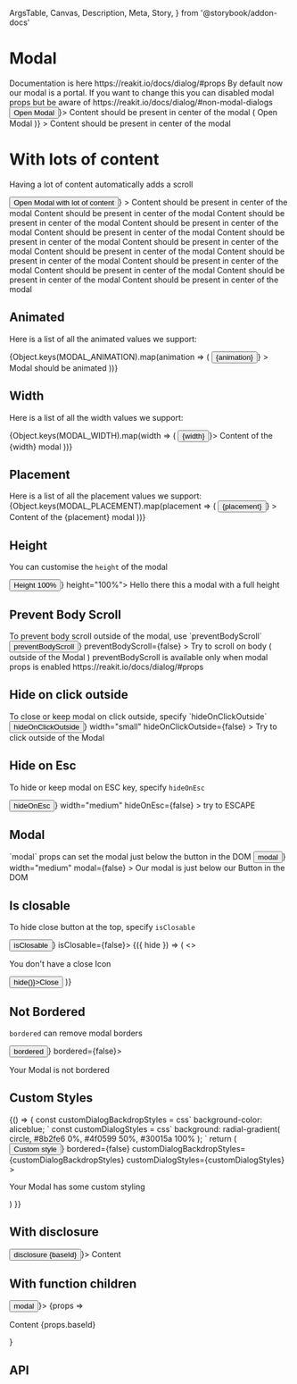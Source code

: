   ArgsTable,
  Canvas,
  Description,
  Meta,
  Story,
} from '@storybook/addon-docs'

<Meta title="Components/Container/Modal" component={Modal} />

# Modal

<Description>
  Documentation is here https://reakit.io/docs/dialog/#props By default now our
  modal is a portal. If you want to change this you can disabled modal props but
  be aware of https://reakit.io/docs/dialog/#non-modal-dialogs
</Description>

<Canvas>
  <Story name="Basic">
    <Modal disclosure={() => <Button>Open Modal</Button>}>
      <Box p={4}>Content should be present in center of the modal</Box>
    </Modal>
  </Story>
</Canvas>

<Canvas>
  <Story name="switch">
    <Modal
      disclosure={() => (
        <Box>
          <Switch>Open Modal</Switch>
        </Box>
      )}
    >
      <Box p={4}>Content should be present in center of the modal</Box>
    </Modal>
  </Story>
</Canvas>

# With lots of content

<Description>Having a lot of content automatically adds a scroll</Description>

<Canvas>
  <Story name="With much content">
    <Modal
      animated
      animation="scaleUp"
      disclosure={() => <Button>Open Modal with lot of content</Button>}
    >
      <Box p={4}>Content should be present in center of the modal</Box>
      <Box p={4}>Content should be present in center of the modal</Box>
      <Box p={4}>Content should be present in center of the modal</Box>
      <Box p={4}>Content should be present in center of the modal</Box>
      <Box p={4}>Content should be present in center of the modal</Box>
      <Box p={4}>Content should be present in center of the modal</Box>
      <Box p={4}>Content should be present in center of the modal</Box>
      <Box p={4}>Content should be present in center of the modal</Box>
      <Box p={4}>Content should be present in center of the modal</Box>
      <Box p={4}>Content should be present in center of the modal</Box>
      <Box p={4}>Content should be present in center of the modal</Box>
      <Box p={4}>Content should be present in center of the modal</Box>
      <Box p={4}>Content should be present in center of the modal</Box>
    </Modal>
  </Story>
</Canvas>

## Animated

<Description>Here is a list of all the animated values we support:</Description>

<Canvas>
  <Story name="Animated">
    {Object.keys(MODAL_ANIMATION).map(animation => (
      <Box p={2} key={animation} display="inline-block">
        <Modal
          animated
          animation={animation}
          disclosure={() => <Button>{animation}</Button>}
        >
          <Box p={4}>Modal should be animated</Box>
        </Modal>
      </Box>
    ))}
  </Story>
</Canvas>

## Width

<Description>Here is a list of all the width values we support:</Description>

<Canvas>
  <Story name="Width">
    {Object.keys(MODAL_WIDTH).map(width => (
      <Box p={2} key={width} display="inline-block">
        <Modal width={width} disclosure={() => <Button>{width}</Button>}>
          <Box p={4}>Content of the {width} modal</Box>
        </Modal>
      </Box>
    ))}
  </Story>
</Canvas>

## Placement

<Description>
  Here is a list of all the placement values we support:
</Description>

<Canvas>
  <Story name="Placement">
    {Object.keys(MODAL_PLACEMENT).map(placement => (
      <Box p={2} key={placement} display="inline-block">
        <Modal
          placement={placement}
          disclosure={() => <Button>{placement}</Button>}
        >
          <Box p={4}>Content of the {placement} modal</Box>
        </Modal>
      </Box>
    ))}
  </Story>
</Canvas>

## Height

<Description>You can customise the `height` of the modal</Description>

<Canvas>
  <Story name="Height 100%">
    <Modal disclosure={() => <Button>Height 100%</Button>} height="100%">
      <Box p={4}>Hello there this a modal with a full height</Box>
    </Modal>
  </Story>
</Canvas>

## Prevent Body Scroll

<Description>
  To prevent body scroll outside of the modal, use `preventBodyScroll`
</Description>

<Canvas>
  <Story name="Prevent body scroll">
    <Modal
      disclosure={() => <Button>preventBodyScroll</Button>}
      preventBodyScroll={false}
    >
      <Box p={4}>
        Try to scroll on body ( outside of the Modal ) preventBodyScroll is
        available only when modal props is enabled
        https://reakit.io/docs/dialog/#props
      </Box>
    </Modal>
  </Story>
</Canvas>

## Hide on click outside

<Description>
  To close or keep modal on click outside, specify `hideOnClickOutside`
</Description>

<Canvas>
  <Story name="Hide on click outside">
    <Modal
      disclosure={() => <Button>hideOnClickOutside</Button>}
      width="small"
      hideOnClickOutside={false}
    >
      <Box p={4}>Try to click outside of the Modal</Box>
    </Modal>
  </Story>
</Canvas>

## Hide on Esc

<Description>To hide or keep modal on ESC key, specify `hideOnEsc`</Description>

<Canvas>
  <Story name="Hide on Esc">
    <Modal
      disclosure={() => <Button>hideOnEsc</Button>}
      width="medium"
      hideOnEsc={false}
    >
      <Box p={4}>try to ESCAPE</Box>
    </Modal>
  </Story>
</Canvas>

## Modal

<Description>
  `modal` props can set the modal just below the button in the DOM
</Description>

<Canvas>
  <Story name="Modal">
    <Modal
      disclosure={() => <Button>modal</Button>}
      width="medium"
      modal={false}
    >
      <Box p={4}>Our modal is just below our Button in the DOM </Box>
    </Modal>
  </Story>
</Canvas>

## Is closable

<Description>To hide close button at the top, specify `isClosable`</Description>

<Canvas>
  <Story name="Is closable">
    <Modal disclosure={() => <Button>isClosable</Button>} isClosable={false}>
      {({ hide }) => (
        <>
          <p>You don&apos;t have a close Icon</p>
          <Button onClick={() => hide()}>Close</Button>
        </>
      )}
    </Modal>
  </Story>
</Canvas>

## Not Bordered

<Description>`bordered` can remove modal borders</Description>

<Canvas>
  <Story name="Not Bordered">
    <Modal disclosure={() => <Button>bordered</Button>} bordered={false}>
      <p>Your Modal is not bordered</p>
    </Modal>
  </Story>
</Canvas>

## Custom Styles

<Canvas>
  <Story name="Custom style">
    {() => {
      const customDialogBackdropStyles = css`
        background-color: aliceblue;
      `
      const customDialogStyles = css`
        background: radial-gradient(
          circle,
          #8b2fe6 0%,
          #4f0599 50%,
          #30015a 100%
        );
      `
      return (
        <Modal
          disclosure={() => <Button>Custom style</Button>}
          bordered={false}
          customDialogBackdropStyles={customDialogBackdropStyles}
          customDialogStyles={customDialogStyles}
        >
          <p>Your Modal has some custom styling</p>
        </Modal>
      )
    }}
  </Story>
</Canvas>

## With disclosure

<Canvas>
  <Story name="With disclosure">
    <Modal disclosure={({ baseId }) => <Button>disclosure {baseId}</Button>}>
      Content
    </Modal>
  </Story>
</Canvas>

## With function children

<Canvas>
  <Story name="With children function">
    <Modal disclosure={() => <Button>modal</Button>}>
      {props => <p>Content {props.baseId} </p>}
    </Modal>
  </Story>
</Canvas>

## API

<ArgsTable of={Modal} />
